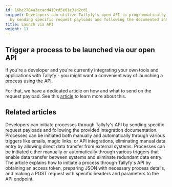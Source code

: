 ```yaml
---
id: 16bc2784a3ecacd410cd5e01c31d2cd1
snippet: Developers can utilize Tallyfy's open API to programmatically launch processes
  by sending specific request payloads and following the documented integration guidelines.
title: Launch via API
weight: 11
---
```


## Trigger a process to be launched via our open API

If you're a developer and you're currently integrating your own tools and applications with Tallyfy - you might want a convenient way of launching a process using the API.

For that, we have a dedicated article on how and what to send on the request payload. See this [article](/products/pro/integrations/open-api/how-to-start-a-process-using-tallyfy-api/) to learn more about this.


## Related articles
<CardGrid>
<LinkTitleCard header="<b>Triggers > Launch via API</b>" href="/products/pro/launching/triggers/via-api/" > Developers can initiate processes through Tallyfy's API by sending specific request payloads and following the provided integration documentation. </LinkTitleCard>
<LinkTitleCard header="<b>Launching > Triggers</b>" href="/products/pro/launching/triggers/" > Processes can be initiated both manually and automatically through various triggers like emails, magic links, or API integrations, eliminating manual data entry by allowing direct data transfer from external systems. </LinkTitleCard>
<LinkTitleCard header="<b>Launching > Triggers</b>" href="/products/pro/launching/triggers/" > Processes can be initiated either manually or automatically through various triggers that enable data transfer between systems and eliminate redundant data entry. </LinkTitleCard>
<LinkTitleCard header="<b>Open Api > Launch a process using Tallyfy API</b>" href="/products/pro/integrations/open-api/how-to-start-a-process-using-tallyfy-api/" > The article explains how to initiate a process through Tallyfy's API by obtaining an access token, preparing JSON with necessary process details, and making a POST request with specific headers and parameters to the API endpoint. </LinkTitleCard>
</CardGrid>